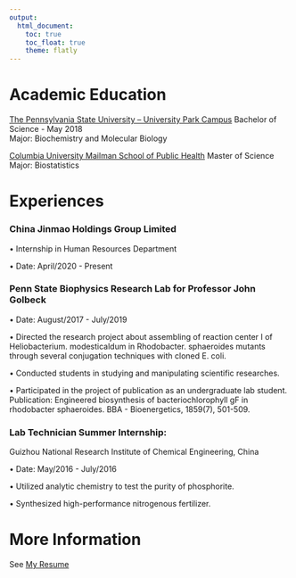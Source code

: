 ```yaml
---
output: 
  html_document:
    toc: true
    toc_float: true
    theme: flatly
---
```


# Academic Education

[The Pennsylvania State University – University Park Campus](https://www.psu.edu/)
Bachelor of Science  - May 2018      
Major: Biochemistry and Molecular Biology                               

[Columbia University Mailman School of Public Health](https://www.mailman.columbia.edu/)
Master of Science          Major: Biostatistics 


# Experiences

### China Jinmao Holdings Group Limited 

•	Internship in Human Resources Department

•	Date: April/2020 - Present



### Penn State Biophysics Research Lab for Professor John Golbeck            

•	Date: August/2017 - July/2019

•	Directed the research project about assembling of reaction center I of Heliobacterium. modesticaldum in Rhodobacter. sphaeroides mutants through several conjugation techniques with cloned E. coli.

•	Conducted students in studying and manipulating scientific researches.

•	Participated in the project of publication as an undergraduate lab student. Publication: Engineered biosynthesis of bacteriochlorophyll gF in rhodobacter sphaeroides. BBA - Bioenergetics, 1859(7), 501-509.



### Lab Technician Summer Internship: 
Guizhou National Research Institute of Chemical Engineering, China                    

•	Date: May/2016 - July/2016

•	Utilized analytic chemistry to test the purity of phosphorite.

•	Synthesized high-performance nitrogenous fertilizer.

# More Information

See [My Resume](files/Resumes.pdf)
